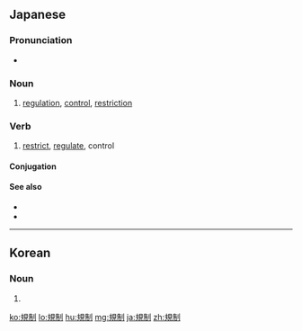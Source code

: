 ==Japanese==
{{ja-kanjitab|き|せい|yomi=on}}

===Pronunciation===
* {{ja-pron|きせい|yomi=o}}

===Noun===
{{ja-noun|きせい}}
# [[regulation]], [[control]], [[restriction]]

===Verb===
{{ja-verb-suru|きせい|tr=trans}}

# [[restrict]], [[regulate]], control

====Conjugation====
{{ja-suru|きせい}}

====See also====
* {{ja-r|規則|きそく}}
* {{ja-r|制限|せいげん}}

----

==Korean==
{{ko-hanjatab}}

===Noun===
{{ko-noun|hj|hangeul=규제}}

# {{hanja form of|규제}}

[[ko:規制]]
[[lo:規制]]
[[hu:規制]]
[[mg:規制]]
[[ja:規制]]
[[zh:規制]]
